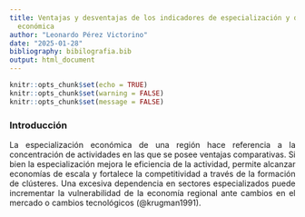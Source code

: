 ```yaml
---
title: Ventajas y desventajas de los indicadores de especialización y diversificación
  económica
author: "Leonardo Pérez Victorino"
date: "2025-01-28"
bibliography: bibilografia.bib
output: html_document
---
```


```r
knitr::opts_chunk$set(echo = TRUE)
knitr::opts_chunk$set(warning = FALSE)
knitr::opts_chunk$set(message = FALSE)
```

### **Introducción**

<div style="text-align: justify">  <div/>
La especialización económica de una región hace referencia a la concentración de actividades en las que se posee ventajas comparativas. Si bien la especialización mejora le eficiencia de la actividad, permite alcanzar economías de escala y fortalece la competitividad a través de la formación de clústeres. Una excesiva dependencia en sectores especializados puede incrementar la vulnerabilidad de la economía regional ante cambios en el mercado o cambios tecnológicos (@krugman1991).